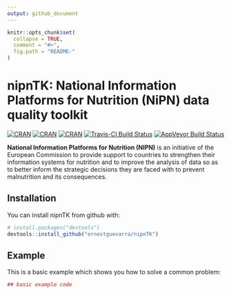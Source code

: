 ```yaml
---
output: github_document
---
```


<!-- README.md is generated from README.Rmd. Please edit that file -->

```r
knitr::opts_chunk$set(
  collapse = TRUE,
  comment = "#>",
  fig.path = "README-"
)
```

# nipnTK: National Information Platforms for Nutrition (NiPN) data quality toolkit
[![CRAN](https://img.shields.io/cran/v/nipnTK.svg)](https://cran.r-project.org/package=nipnTK)
[![CRAN](https://img.shields.io/cran/l/nipnTK.svg)](https://CRAN.R-project.org/package=nipnTK)
[![CRAN](http://cranlogs.r-pkg.org/badges/nipnTK)](https://cran.r-project.org/package=nipnTK)
[![Travis-CI Build Status](https://travis-ci.org/ernestguevarra/nipnTK.svg?branch=master)](https://travis-ci.org/ernestguevarra/nipnTK)
[![AppVeyor Build Status](https://ci.appveyor.com/api/projects/status/github/ernestguevarra/nipnTK?branch=master&svg=true)](https://ci.appveyor.com/project/ernestguevarra/nipnTK)


**National Information Platforms for Nutrition (NIPN)** is an initiative of the 
European Commission to provide support to countries to strengthen their 
information systems for nutrition and to improve the analysis of data so as to 
better inform the strategic decisions they are faced with to prevent malnutrition 
and its consequences.



## Installation

You can install nipnTK from github with:

```r
# install.packages("devtools")
devtools::install_github("ernestguevarra/nipnTK")
```

## Example

This is a basic example which shows you how to solve a common problem:

```r
## basic example code
```
